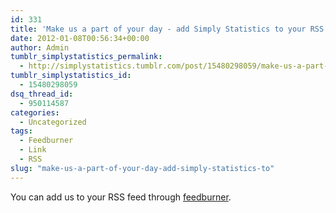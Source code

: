 ```yaml
---
id: 331
title: 'Make us a part of your day - add Simply Statistics to your RSS feed'
date: 2012-01-08T00:56:34+00:00
author: Admin
tumblr_simplystatistics_permalink:
  - http://simplystatistics.tumblr.com/post/15480298059/make-us-a-part-of-your-day-add-simply-statistics-to
tumblr_simplystatistics_id:
  - 15480298059
dsq_thread_id:
  - 950114587
categories:
  - Uncategorized
tags:
  - Feedburner
  - Link
  - RSS
slug: "make-us-a-part-of-your-day-add-simply-statistics-to"
---
```

You can add us to your RSS feed through <a href="http://feeds.feedburner.com/SimplyStatistics" target="_blank">feedburner</a>.
